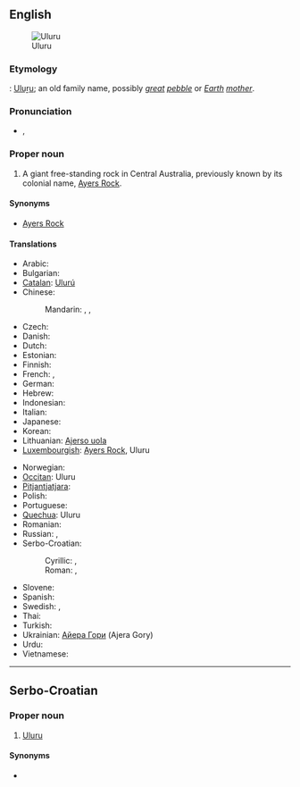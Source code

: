 {{also|Uluṟu}}
==English==
{{wikipedia}}
[[Image:Uluru_Australia%281%29.jpg|thumb|right|Uluru]]

===Etymology===
{{etyl|pjt}}: [[Uluṟu]]; an old family name, possibly ''[[great]] [[pebble]]'' or ''[[Earth]] [[mother]]''.

===Pronunciation===
* {{IPA|/ˈuluɹu/}}, {{X-SAMPA|/'ulur\u/}}

===Proper noun===
{{en-proper noun}}

# A giant free-standing rock in Central Australia, previously known by its colonial name, [[Ayers Rock]].

====Synonyms====
* [[Ayers Rock]]<!-- was it ever officially Ayer’s Rock with an apostrope? -->

====Translations====
{{trans-top|giant rock in Australia}}
* Arabic: {{t|ar|أولورو|m|tr='uluuru}}
* Bulgarian: {{t-|bg|Улуру}}
* [[Catalan]]: [[Ulurú]]
* Chinese:
*: Mandarin: {{t|cmn|艾雅斯岩|tr=Àiyǎsī Yán|sc=Hani}}, {{t|cmn|烏魯汝|sc=Hani}}, {{t|cmn|乌鲁汝|tr=Wūlǔrǔ|sc=Hani}}
* Czech: {{t-|cs|Uluru}}
* Danish: {{t-|da|Uluru}}
* Dutch: {{t-|nl|Uluru}}
* Estonian: {{t-|et|Uluru}}
* Finnish: {{t-|fi|Uluru}}
* French: {{t-|fr|Ayers Rock}}, {{t-|fr|Uluru}}
* German: {{t-|de|Uluru}}
* Hebrew: {{t-|he|אולורו|m|tr=uluru}}
* Indonesian: {{t-|id|Uluru|xs=Indonesian}}
* Italian: {{t-|it|Uluṟu}}
* Japanese: {{t|ja|ウルル|tr=Ururu}}
* Korean: {{t-|ko|울루루|tr=Ulluru}}
* Lithuanian: [[Ajerso uola]]
* [[Luxembourgish]]: [[Ayers Rock]], Uluru
{{trans-mid}}
* Norwegian: {{t-|no|Uluru}}
* [[Occitan]]: Uluru
* [[Pitjantjatjara]]: {{unicode|[[Uluṟu]]}}
* Polish: {{t-|pl|Uluru}}
* Portuguese: {{t-|pt|Uluru|m}}
* [[Quechua]]: Uluru
* Romanian: {{t-|ro|Uluru}}
* Russian: {{t-|ru|Улуру|m|tr=Ulurú}}, {{t-|ru|Айерс-рок|m|tr=Ájers-rok}}
* Serbo-Croatian:
*: Cyrillic: {{t|sh|Улуру|m|sc=Cyrl}}, {{t|sh|Ајерс рок|m|sc=Cyrl}}
*: Roman: {{t|sh|Uluru|m}}, {{t|sh|Ajers rok|m}}
* Slovene: {{t-|sl|Uluru}}
* Spanish: {{t-|es|Uluru|m}}
* Swedish: {{t-|sv|Ayers Rock}}, {{t-|sv|Uluru}}
* Thai: {{t|th|โขดหินอุลูรู|tr=kòht hĭn ùluru}}
* Turkish: {{t-|tr|Uluru}}
* Ukrainian: [[Айера Гори]] (Ajera Gory)
* Urdu: {{ur-Arab|[[اولورو]]}}
* Vietnamese: {{t-|vi|Uluru|xs=Vietnamese}}
{{trans-bottom}}

----

==Serbo-Croatian==

===Proper noun===
{{sh-proper noun|g=m|r|Улуру}}

# [[Uluru#English|Uluru]]

====Synonyms====
* {{l|sh|Ajers rok}}
{{attention|sh|tone, decl}}